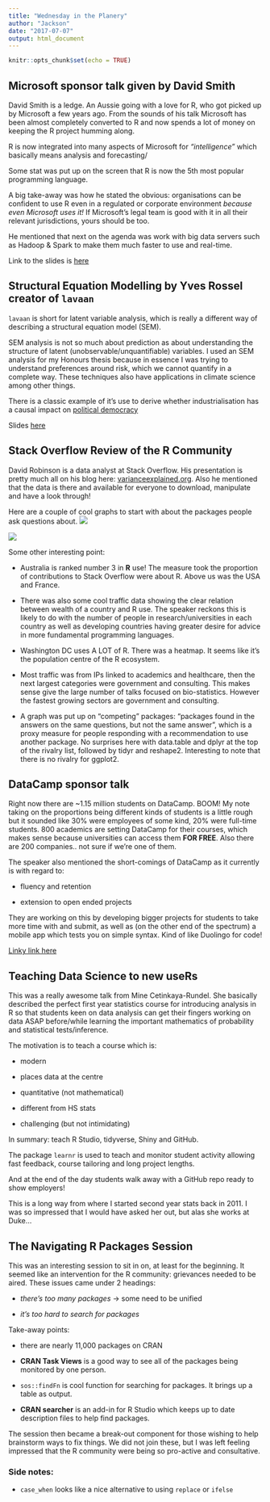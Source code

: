 ```yaml
---
title: "Wednesday in the Planery"
author: "Jackson"
date: "2017-07-07"
output: html_document
---
```


```r
knitr::opts_chunk$set(echo = TRUE)

```

## Microsoft sponsor talk given by David Smith
David Smith is a ledge. An Aussie going with a love for R, who got picked up by Microsoft a few years ago. From the sounds of his talk Microsoft has been almost completely converted to R and now spends a lot of money on keeping the R project humming along.

R is now integrated into many aspects of Microsoft for *"intelligence"* which basically means analysis and forecasting/

Some stat was put up on the screen that R is now the 5th most popular programming language.

A big take-away was how he stated the obvious: organisations can be confident to use R even in a regulated or corporate environment *because even Microsoft uses it!* If Microsoft's legal team is good with it in all their relevant jurisdictions, yours should be too.

He mentioned that next on the agenda was work with big data servers such as Hadoop & Spark to make them much faster to use and real-time.

Link to the slides is [here](http://schd.ws/hosted_files/user2017/d7/R%20Then%20and%20Now%20-%20Microsoft%20Sponsor%20Talk.pptx)

## Structural Equation Modelling by Yves Rossel creator of `lavaan`

`lavaan` is short for latent variable analysis, which is really a different way of describing a structural equation model (SEM). 

SEM analysis is not so much about prediction as about understanding the structure of latent (unobservable/unquantifiable) variables. I used an SEM analysis for my Honours thesis because in essence I was trying to understand preferences around risk, which we cannot quantify in a complete way. These techniques also have applications in climate science among other things.

There is a classic example of it's use to derive whether industrialisation has a causal impact on [political democracy](http://lavaan.ugent.be/tutorial/sem.html)

Slides [here](http://schd.ws/hosted_files/user2017/62/rosseel_user2017.pdf)

## Stack Overflow Review of the R Community
David Robinson is a data analyst at Stack Overflow. His presentation is pretty much all on his blog here: [varianceexplained.org](http://varianceexplained.org/r/nyr-conference/). Also he mentioned that the data is there and available for everyone to download, manipulate and have a look through!

Here are a couple of cool graphs to start with about the packages people ask questions about.
![](https://www.dropbox.com/s/3t1r9q7qv92a2u9/r-packages.png?dl=1)

![](https://www.dropbox.com/s/nu3xn6ai54phj0v/ecosystem.png?dl=1)

Some other interesting point:

* Australia is ranked number 3 in **R** use! The measure took the proportion of contributions to Stack Overflow were about R. Above us was the USA and France.

* There was also some cool traffic data showing the clear relation between wealth of a country and R use. The speaker reckons this is likely to do with the number of people in research/universities in each country as well as developing countries having greater desire for advice in more fundamental programming languages.

*  Washington DC uses A LOT of R. There was a heatmap. It seems like it's the population centre of the R ecosystem.

* Most traffic was from IPs linked to academics and healthcare, then the next largest categories were government and consulting. This makes sense give the large number of talks focused on bio-statistics. However the fastest growing sectors are government and consulting.

* A graph was put up on "competing" packages: "packages found in the answers on the same questions, but not the same answer", which is a proxy measure for people responding with a recommendation to use another package. No surprises here with data.table and dplyr at the top of the rivalry list, followed by tidyr and reshape2. Interesting to note that there is no rivalry for ggplot2.


## DataCamp sponsor talk
Right now there are ~1.15 million students on DataCamp. BOOM!
My note taking on the proportions being different kinds of students is a little rough but it sounded like 30% were employees of some kind, 20% were full-time students. 800 academics are setting DataCamp for their courses, which makes sense because universities can access them **FOR FREE**. Also there are 200 companies.. not sure if we're one of them.

The speaker also mentioned the short-comings of DataCamp as it currently is with regard to:

* fluency and retention

* extension to open ended projects 

They are working on this by developing bigger projects for students to take more time with and submit, as well as (on the other end of the spectrum) a mobile app which tests you on simple syntax. Kind of like Duolingo for code!

[Linky link here](http://schd.ws/hosted_files/user2017/b3/UseR%20presentation%202017%20%282%29.pdf)

## Teaching Data Science to new useRs
This was a really awesome talk from Mine Cetinkaya-Rundel. She basically described the perfect first year statistics course for introducing analysis in R so that students keen on data analysis can get their fingers working on data ASAP before/while learning the important mathematics of probability and statistical tests/inference. 

The motivation is to teach a course which is:

* modern

* places data at the centre

* quantitative (not mathematical)

* different from HS stats

* challenging (but not intimidating)

In summary: teach R Studio, tidyverse, Shiny and GitHub.

The package `learnr` is used to teach and monitor student activity allowing fast feedback, course tailoring and long project lengths.

And at the end of the day students walk away with a GitHub repo ready to show employers!

This is a long way from where I started second year stats back in 2011. I was so impressed that I would have asked her out, but alas she works at Duke...


## The Navigating R Packages Session
This was an interesting session to sit in on, at least for the beginning. It seemed like an intervention for the R community: grievances needed to be aired. These issues came under 2 headings: 

* *there's too many packages* -> some need to be unified

* *it's too hard to search for packages*


Take-away points:

* there are nearly 11,000 packages on CRAN

* **CRAN Task Views** is a good way to see all of the packages being monitored by one person.

* `sos::findFn` is cool function for searching for packages. It brings up a table as output.

* **CRAN searcher** is an add-in for R Studio which keeps up to date description files to help find packages.


The session then became a break-out component for those wishing to help brainstorm ways to fix things. We did not join these, but I was left feeling impressed that the R community were being so pro-active and consultative.

### Side notes:
* `case_when` looks like a nice alternative to using `replace` or `ifelse`